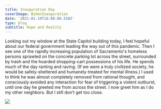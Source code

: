 ```yaml
---
title: Inauguration Day
coverImage: BidenInauguration
date: '2021-01-19T16:00:00.550Z'
type: blog
subtitle: Hope and Reality
---
```


Looking out my window at the State Capitol building today, I feel hopeful about our federal government leading the way out of this pandemic. Then I see one of the rapidly increasing population of Sacramento's homeless persons sprawled on the concrete parking lot across the street, surrounded by trash and the hoarded shopping-cart possessions of his life. He spends much of the day ranting and raving. (If we were a truly civilized society, he would be safely-sheltered and humanely-treated for mental illness.) I used to think he was almost completely removed from rational thought, and consciously avoided any interaction for fear of triggering a violent outburst, until one day he greeted me from across the street. I now greet him as I do my other neighbors. But I still don’t get too close.

<Image src="InaugurationDay2021HopeAndReality"  />
<TextCollapse src="InaugurationDay2021HopeAndReality" />

